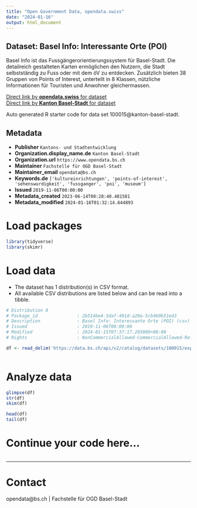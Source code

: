 ```yaml
---
title: "Open Government Data, opendata.swiss"
date: "2024-01-16"
output: html_document
---
```


## Dataset: Basel Info: Interessante Orte (POI)

Basel Info ist das Fussgängerorientierungssystem für Basel-Stadt. Die detailreich gestalteten Karten ermöglichen den Nutzern, die Stadt selbstständig zu Fuss oder mit dem öV zu entdecken. Zusätzlich bieten 38 Gruppen von Points of Interest, unterteilt in 8 Klassen, nützliche Informationen für Touristen und Anwohner gleichermassen.

[Direct link by **opendata.swiss** for dataset](https://opendata.swiss/de/dataset/basel-info-interessante-orte-poi)<br>
[Direct link by **Kanton Basel-Stadt** for dataset](https://data.bs.ch/explore/dataset/100015/)

Auto generated R starter code for data set 100015@kanton-basel-stadt.

## Metadata

- **Publisher** `Kantons- und Stadtentwicklung`
- **Organization.display_name.de** `Kanton Basel-Stadt`
- **Organization.url** `https://www.opendata.bs.ch`
- **Maintainer** `Fachstelle für OGD Basel-Stadt`
- **Maintainer_email** `opendata@bs.ch`
- **Keywords.de** `['kultureinrichtungen', 'points-of-interest', 'sehenswurdigkeit', 'fussganger', 'poi', 'museum']`
- **Issued** `2019-11-06T00:00:00`
- **Metadata_created** `2023-06-14T00:28:40.481581`
- **Metadata_modified** `2024-01-16T01:32:14.644893`


# Load packages

```r

library(tidyverse)
library(skimr)

```

# Load data

-   The dataset has 1 distribution(s) in CSV format.
-   All available CSV distributions are listed below and can be read into a tibble.

```r

# Distribution 0
# Package_id               : 2b514be4-3daf-491d-a20a-5cb460b51e43
# Description              : Basel Info: Interessante Orte (POI) (csv)
# Issued                   : 2019-11-06T00:00:00
# Modified                 : 2024-01-15T07:37:17.203000+00:00
# Rights                   : NonCommercialAllowed-CommercialAllowed-ReferenceRequired

df <- read_delim('https://data.bs.ch/api/v2/catalog/datasets/100015/exports/csv')



```

# Analyze data

```r

glimpse(df)
str(df)
skim(df)

head(df)
tail(df)

```

# Continue your code here...

```r

```

------------------------------------------------------------------------

# Contact

opendata@bs.ch | Fachstelle für OGD Basel-Stadt

